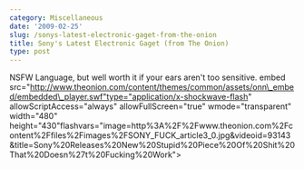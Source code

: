 ```yaml
---
category: Miscellaneous
date: '2009-02-25'
slug: /sonys-latest-electronic-gaget-from-the-onion
title: Sony's Latest Electronic Gaget (from The Onion)
type: post
---
```



NSFW Language, but well worth it if your ears aren't too sensitive.
embed
src="http://www.theonion.com/content/themes/common/assets/onn\_embed/embedded\_player.swf"type="application/x-shockwave-flash"
allowScriptAccess="always" allowFullScreen="true"
wmode="transparent" width="480"
height="430"flashvars="image=http%3A%2F%2Fwww.theonion.com%2Fcontent%2Ffiles%2Fimages%2FSONY\_FUCK\_article3\_0.jpg&videoid=93143&title=Sony%20Releases%20New%20Stupid%20Piece%20Of%20Shit%20That%20Doesn%27t%20Fucking%20Work"\>